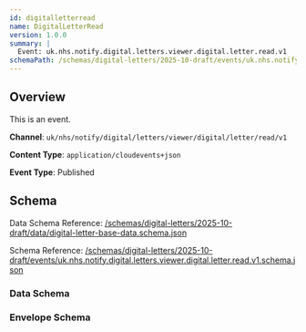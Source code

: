```yaml
---
id: digitalletterread
name: DigitalLetterRead
version: 1.0.0
summary: |
  Event: uk.nhs.notify.digital.letters.viewer.digital.letter.read.v1
schemaPath: /schemas/digital-letters/2025-10-draft/events/uk.nhs.notify.digital.letters.viewer.digital.letter.read.v1.schema.json
---
```


## Overview

This is an event.

**Channel**: `uk/nhs/notify/digital/letters/viewer/digital/letter/read/v1`

**Content Type**: `application/cloudevents+json`

**Event Type**: Published

## Schema

Data Schema Reference: [/schemas/digital-letters/2025-10-draft/data/digital-letter-base-data.schema.json](/schemas/digital-letters/2025-10-draft/data/digital-letter-base-data.schema.json)

Schema Reference: [/schemas/digital-letters/2025-10-draft/events/uk.nhs.notify.digital.letters.viewer.digital.letter.read.v1.schema.json](/schemas/digital-letters/2025-10-draft/events/uk.nhs.notify.digital.letters.viewer.digital.letter.read.v1.schema.json)

### Data Schema

<!-- Renders the given schema into the page, as a JSON code block -->
<Schema file="digital-letter-base-data.schema.json" />

<!-- Renders the given schema into the page using a nice Schema component -->
<SchemaViewer file="digital-letter-base-data.schema.json" />

### Envelope Schema

<!-- Renders the given schema into the page, as a JSON code block -->
<Schema file="uk.nhs.notify.digital.letters.viewer.digital.letter.read.v1.schema.json" />

<!-- Renders the given schema into the page using a nice Schema component -->
<SchemaViewer file="uk.nhs.notify.digital.letters.viewer.digital.letter.read.v1.schema.json" />
